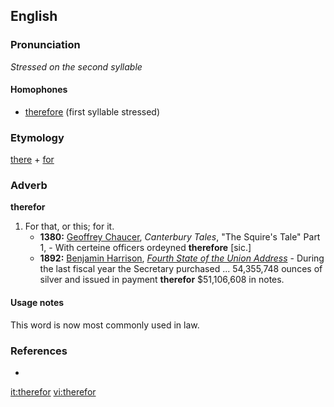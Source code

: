 ==English==

===Pronunciation===
''Stressed on the second syllable''

====Homophones====
*[[therefore]] (first syllable stressed)

===Etymology===
[[there]] + [[for]]

===Adverb===
'''therefor'''

# For that, or this; for it.
#*'''1380:'''  [[w:Geoffrey Chaucer|Geoffrey Chaucer]], ''Canterbury Tales'', "The Squire's Tale" Part 1, - With certeine officers ordeyned '''therefore''' [sic.]
#*'''1892:''' [[w:Benjamin Harrison|Benjamin Harrison]], ''[[wikisource:Benjamin Harrison's Fourth State of the Union Address|Fourth State of the Union Address]]'' - During the last fiscal year the Secretary purchased ... 54,355,748 ounces of silver and issued in payment '''therefor''' $51,106,608 in notes.

====Usage notes====
This word is now most commonly used in law.

===References===
*{{R:Webster 1913}}

[[it:therefor]]
[[vi:therefor]]
